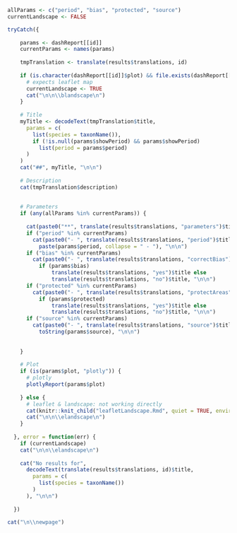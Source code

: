 ```r

allParams <- c("period", "bias", "protected", "source")
currentLandscape <- FALSE

tryCatch({
    
    params <- dashReport[[id]]
    currentParams <- names(params)
    
    tmpTranslation <- translate(results$translations, id)
        
    if (is.character(dashReport[[id]]$plot) && file.exists(dashReport[[id]]$plot)) {
      # expects leaflet map
      currentLandscape <- TRUE
      cat("\n\n\\blandscape\n")
    }
          
    # Title
    myTitle <- decodeText(tmpTranslation$title, 
      params = c(
        list(species = taxonName()),
        if (!is.null(params$showPeriod) && params$showPeriod) 
          list(period = params$period)
      )
    )
    cat("##", myTitle, "\n\n")
    
    # Description
    cat(tmpTranslation$description)
    
    
    # Parameters
    if (any(allParams %in% currentParams)) {
      
      cat(paste0("**", translate(results$translations, "parameters")$title, "**\n\n"))
      if ("period" %in% currentParams)
        cat(paste0("- ", translate(results$translations, "period")$title, ":"), 
          paste(params$period, collapse = " - "), "\n\n")
      if ("bias" %in% currentParams)
        cat(paste0("- ", translate(results$translations, "correctBias")$title, ":"), 
          if (params$bias) 
              translate(results$translations, "yes")$title else 
              translate(results$translations, "no")$title, "\n\n")
      if ("protected" %in% currentParams)
        cat(paste0("- ", translate(results$translations, "protectAreas")$title, ":"), 
          if (params$protected) 
              translate(results$translations, "yes")$title else 
              translate(results$translations, "no")$title, "\n\n")
      if ("source" %in% currentParams)
        cat(paste0("- ", translate(results$translations, "source")$title, ":"), 
          toString(params$source), "\n\n")
      
      
    }
    
    # Plot
    if (is(params$plot, "plotly")) {
      # plotly
      plotlyReport(params$plot)
      
    } else {
      # leaflet & landscape: not working directly
      cat(knitr::knit_child("leafletLandscape.Rmd", quiet = TRUE, envir = environment()))
      cat("\n\n\\elandscape\n")
    }
    
  }, error = function(err) {
    if (currentLandscape)
    cat("\n\n\\elandscape\n")
    
    cat("No results for", 
      decodeText(translate(results$translations, id)$title, 
        params = c(
          list(species = taxonName())
        )
      ), "\n\n")
  
  })

cat("\n\\newpage")
```